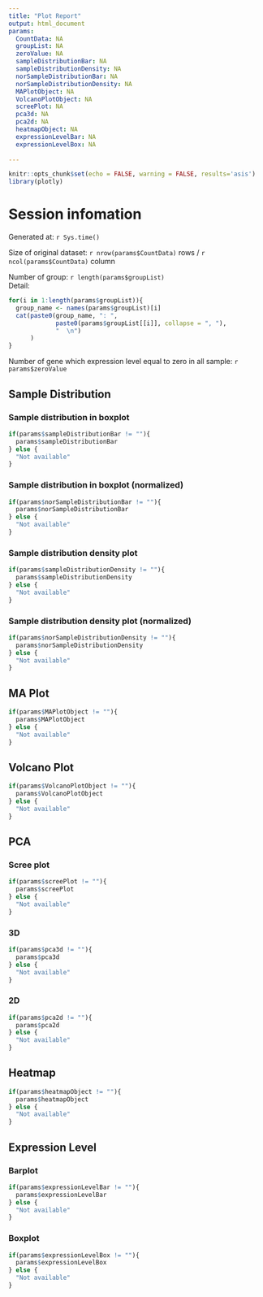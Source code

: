 ```yaml
---
title: "Plot Report"
output: html_document
params:
  CountData: NA
  groupList: NA
  zeroValue: NA
  sampleDistributionBar: NA
  sampleDistributionDensity: NA
  norSampleDistributionBar: NA
  norSampleDistributionDensity: NA
  MAPlotObject: NA
  VolcanoPlotObject: NA
  screePlot: NA
  pca3d: NA
  pca2d: NA
  heatmapObject: NA
  expressionLevelBar: NA
  expressionLevelBox: NA
  
---
```


```r
knitr::opts_chunk$set(echo = FALSE, warning = FALSE, results='asis')
library(plotly)
```

# Session infomation

Generated at: `r Sys.time()`  

Size of original dataset: `r nrow(params$CountData)` rows / `r ncol(params$CountData)` column

Number of group: `r length(params$groupList)`  
Detail:  
```r
for(i in 1:length(params$groupList)){
  group_name <- names(params$groupList)[i]
  cat(paste0(group_name, ": ",
             paste0(params$groupList[[i]], collapse = ", "), 
             "  \n")
      )
}
```

Number of gene which expression level equal to zero in all sample: `r params$zeroValue`



## Sample Distribution  

### Sample distribution in boxplot  
```r
if(params$sampleDistributionBar != ""){
  params$sampleDistributionBar
} else {
  "Not available"
}
```

### Sample distribution in boxplot (normalized)  
```r
if(params$norSampleDistributionBar != ""){
  params$norSampleDistributionBar
} else {
  "Not available"
}
```

### Sample distribution density plot  
```r
if(params$sampleDistributionDensity != ""){
  params$sampleDistributionDensity
} else {
  "Not available"
}
```

### Sample distribution density plot (normalized)  
```r
if(params$norSampleDistributionDensity != ""){
  params$norSampleDistributionDensity
} else {
  "Not available"
}
```

## MA Plot  
```r
if(params$MAPlotObject != ""){
  params$MAPlotObject
} else {
  "Not available"
}
```

## Volcano Plot  
```r
if(params$VolcanoPlotObject != ""){
  params$VolcanoPlotObject
} else {
  "Not available"
}
```

## PCA  

### Scree plot  
```r
if(params$screePlot != ""){
  params$screePlot
} else {
  "Not available"
}
```

### 3D  
```r
if(params$pca3d != ""){
  params$pca3d
} else {
  "Not available"
}
```

### 2D  
```r
if(params$pca2d != ""){
  params$pca2d
} else {
  "Not available"
}
```

## Heatmap  
```r
if(params$heatmapObject != ""){
  params$heatmapObject
} else {
  "Not available"
}
```

## Expression Level  

### Barplot  
```r
if(params$expressionLevelBar != ""){
  params$expressionLevelBar
} else {
  "Not available"
}
```

### Boxplot  
```r
if(params$expressionLevelBox != ""){
  params$expressionLevelBox
} else {
  "Not available"
}
```
